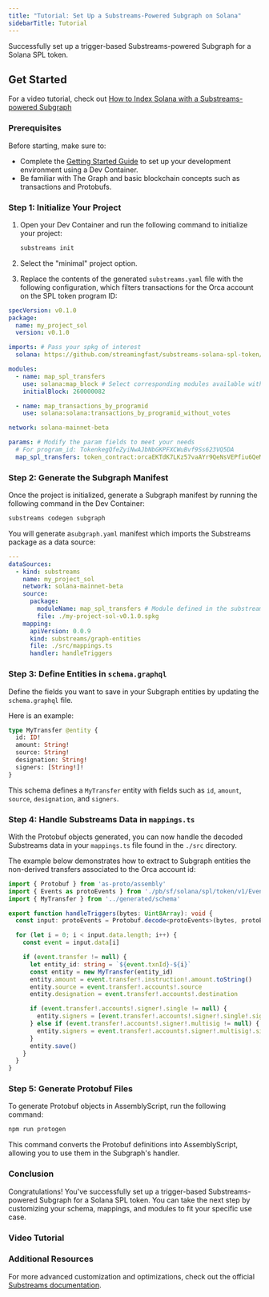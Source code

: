```yaml
---
title: "Tutorial: Set Up a Substreams-Powered Subgraph on Solana"
sidebarTitle: Tutorial
---
```


Successfully set up a trigger-based Substreams-powered Subgraph for a Solana SPL token.

## Get Started

For a video tutorial, check out [How to Index Solana with a Substreams-powered Subgraph](/sps/tutorial/#video-tutorial)

### Prerequisites

Before starting, make sure to:

- Complete the [Getting Started Guide](https://github.com/streamingfast/substreams-starter) to set up your development environment using a Dev Container.
- Be familiar with The Graph and basic blockchain concepts such as transactions and Protobufs.

### Step 1: Initialize Your Project

1. Open your Dev Container and run the following command to initialize your project:

   ```bash
   substreams init
   ```

2. Select the "minimal" project option.

3. Replace the contents of the generated `substreams.yaml` file with the following configuration, which filters transactions for the Orca account on the SPL token program ID:

```yaml
specVersion: v0.1.0
package:
  name: my_project_sol
  version: v0.1.0

imports: # Pass your spkg of interest
  solana: https://github.com/streamingfast/substreams-solana-spl-token/raw/master/tokens/solana-spl-token-v0.1.0.spkg

modules:
  - name: map_spl_transfers
    use: solana:map_block # Select corresponding modules available within your spkg
    initialBlock: 260000082

  - name: map_transactions_by_programid
    use: solana:solana:transactions_by_programid_without_votes

network: solana-mainnet-beta

params: # Modify the param fields to meet your needs
  # For program_id: TokenkegQfeZyiNwAJbNbGKPFXCWuBvf9Ss623VQ5DA
  map_spl_transfers: token_contract:orcaEKTdK7LKz57vaAYr9QeNsVEPfiu6QeMU1kektZE
```

### Step 2: Generate the Subgraph Manifest

Once the project is initialized, generate a Subgraph manifest by running the following command in the Dev Container:

```bash
substreams codegen subgraph
```

You will generate a`subgraph.yaml` manifest which imports the Substreams package as a data source:

```yaml
---
dataSources:
  - kind: substreams
    name: my_project_sol
    network: solana-mainnet-beta
    source:
      package:
        moduleName: map_spl_transfers # Module defined in the substreams.yaml
        file: ./my-project-sol-v0.1.0.spkg
    mapping:
      apiVersion: 0.0.9
      kind: substreams/graph-entities
      file: ./src/mappings.ts
      handler: handleTriggers
```

### Step 3: Define Entities in `schema.graphql`

Define the fields you want to save in your Subgraph entities by updating the `schema.graphql` file.

Here is an example:

```graphql
type MyTransfer @entity {
  id: ID!
  amount: String!
  source: String!
  designation: String!
  signers: [String!]!
}
```

This schema defines a `MyTransfer` entity with fields such as `id`, `amount`, `source`, `designation`, and `signers`.

### Step 4: Handle Substreams Data in `mappings.ts`

With the Protobuf objects generated, you can now handle the decoded Substreams data in your `mappings.ts` file found in the `./src` directory.

The example below demonstrates how to extract to Subgraph entities the non-derived transfers associated to the Orca account id:

```ts
import { Protobuf } from 'as-proto/assembly'
import { Events as protoEvents } from './pb/sf/solana/spl/token/v1/Events'
import { MyTransfer } from '../generated/schema'

export function handleTriggers(bytes: Uint8Array): void {
  const input: protoEvents = Protobuf.decode<protoEvents>(bytes, protoEvents.decode)

  for (let i = 0; i < input.data.length; i++) {
    const event = input.data[i]

    if (event.transfer != null) {
      let entity_id: string = `${event.txnId}-${i}`
      const entity = new MyTransfer(entity_id)
      entity.amount = event.transfer!.instruction!.amount.toString()
      entity.source = event.transfer!.accounts!.source
      entity.designation = event.transfer!.accounts!.destination

      if (event.transfer!.accounts!.signer!.single != null) {
        entity.signers = [event.transfer!.accounts!.signer!.single!.signer]
      } else if (event.transfer!.accounts!.signer!.multisig != null) {
        entity.signers = event.transfer!.accounts!.signer!.multisig!.signers
      }
      entity.save()
    }
  }
}
```

### Step 5: Generate Protobuf Files

To generate Protobuf objects in AssemblyScript, run the following command:

```bash
npm run protogen
```

This command converts the Protobuf definitions into AssemblyScript, allowing you to use them in the Subgraph's handler.

### Conclusion

Congratulations! You've successfully set up a trigger-based Substreams-powered Subgraph for a Solana SPL token. You can take the next step by customizing your schema, mappings, and modules to fit your specific use case.

### Video Tutorial

<VideoEmbed title="How to Index Solana with a Substreams-powered Subgraph" youtube="RmKi-Nq9E_A" />

### Additional Resources

For more advanced customization and optimizations, check out the official [Substreams documentation](https://substreams.streamingfast.io/tutorials/solana).
